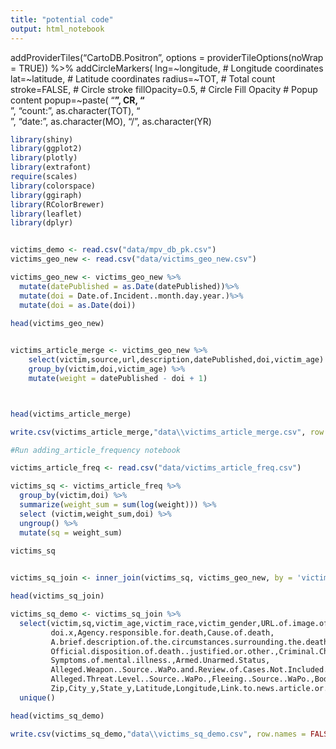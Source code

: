 ```yaml
---
title: "potential code"
output: html_notebook
---
```


addProviderTiles("CartoDB.Positron", options = providerTileOptions(noWrap = TRUE)) %>%
            addCircleMarkers(
                lng=~longitude, # Longitude coordinates
                lat=~latitude, # Latitude coordinates
                radius=~TOT, # Total count
                stroke=FALSE, # Circle stroke
                fillOpacity=0.5, # Circle Fill Opacity
                # Popup content
                popup=~paste(
                    "<b>", CR, "</b><br/>",
                    "count: ", as.character(TOT), "<br/>",
                    "date: ", as.character(MO), "/", as.character(YR)

```r

library(shiny)
library(ggplot2)
library(plotly)
library(extrafont)
require(scales)
library(colorspace)
library(ggiraph)
library(RColorBrewer)
library(leaflet)
library(dplyr)


victims_demo <- read.csv("data/mpv_db_pk.csv")
victims_geo_new <- read.csv("data/victims_geo_new.csv")

victims_geo_new <- victims_geo_new %>%
  mutate(datePublished = as.Date(datePublished))%>%
  mutate(doi = Date.of.Incident..month.day.year.)%>%
  mutate(doi = as.Date(doi))

head(victims_geo_new)
  


```



```r


victims_article_merge <- victims_geo_new %>% 
    select(victim,source,url,description,datePublished,doi,victim_age) %>%
    group_by(victim,doi,victim_age) %>%
    mutate(weight = datePublished - doi + 1)




```



```r
head(victims_article_merge)

write.csv(victims_article_merge,"data\\victims_article_merge.csv", row.names = FALSE)

#Run adding_article_frequency notebook

```

```r

victims_article_freq <- read.csv("data/victims_article_freq.csv")

```






```r
victims_sq <- victims_article_freq %>%
  group_by(victim,doi) %>%
  summarize(weight_sum = sum(log(weight))) %>%
  select (victim,weight_sum,doi) %>%
  ungroup() %>%
  mutate(sq = weight_sum)

victims_sq
  
```



```r

victims_sq_join <- inner_join(victims_sq, victims_geo_new, by = 'victim', copy = FALSE)

head(victims_sq_join)

victims_sq_demo <- victims_sq_join %>%
  select(victim,sq,victim_age,victim_race,victim_gender,URL.of.image.of.victim,
         doi.x,Agency.responsible.for.death,Cause.of.death,
         A.brief.description.of.the.circumstances.surrounding.the.death,
         Official.disposition.of.death..justified.or.other.,Criminal.Charges.,
         Symptoms.of.mental.illness.,Armed.Unarmed.Status,
         Alleged.Weapon..Source..WaPo.and.Review.of.Cases.Not.Included.in.WaPo.Database.,
         Alleged.Threat.Level..Source..WaPo.,Fleeing..Source..WaPo.,Body.Camera..Source..WaPo.,
         Zip,City_y,State_y,Latitude,Longitude,Link.to.news.article.or.photo.of.official.document)%>%
  unique()

head(victims_sq_demo)

write.csv(victims_sq_demo,"data\\victims_sq_demo.csv", row.names = FALSE)

```

```r



```

